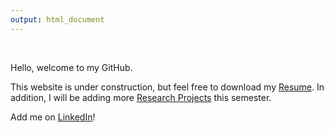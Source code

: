 ```yaml
---
output: html_document
---
```

\  
\  
\  
  
Hello, welcome to my GitHub.
\  

This website is under construction, but feel free to download my [Resume](resume.pdf). In addition, I will be adding more [Research Projects](samples.html) this semester.

Add me on [LinkedIn](https://www.linkedin.com/in/masonshihab/)!
\  